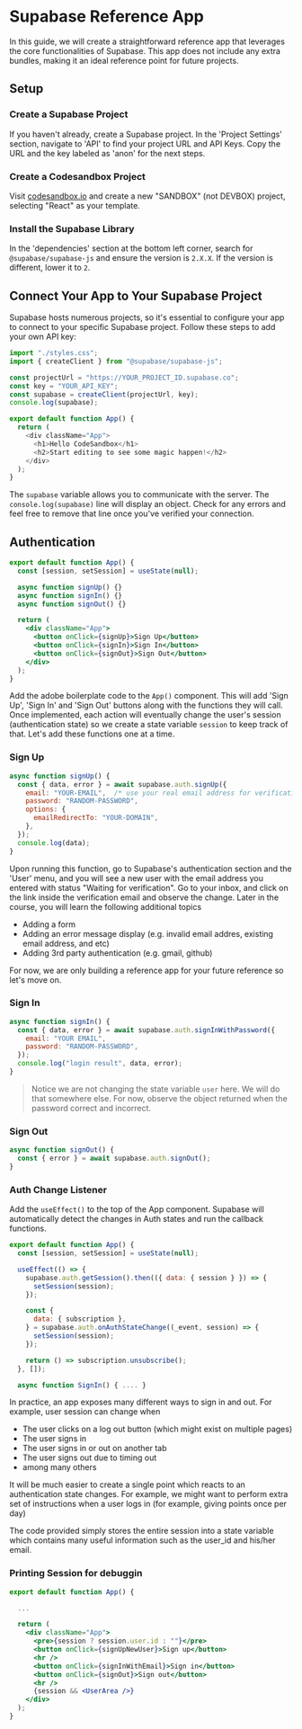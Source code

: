 # Supabase Reference App

In this guide, we will create a straightforward reference app that leverages the core functionalities of Supabase. This app does not include any extra bundles, making it an ideal reference point for future projects.

## Setup

### Create a Supabase Project

If you haven't already, create a Supabase project. In the 'Project Settings' section, navigate to 'API' to find your project URL and API Keys. Copy the URL and the key labeled as 'anon' for the next steps.

### Create a Codesandbox Project

Visit [codesandbox.io](http://codesandbox.io) and create a new "SANDBOX" (not DEVBOX) project, selecting "React" as your template.

### Install the Supabase Library

In the 'dependencies' section at the bottom left corner, search for `@supabase/supabase-js` and ensure the version is `2.X.X`. If the version is different, lower it to `2`.

## Connect Your App to Your Supabase Project

Supabase hosts numerous projects, so it's essential to configure your app to connect to your specific Supabase project. Follow these steps to add your own API key:

```js filename="App.js" {2,4-7}
import "./styles.css";
import { createClient } from "@supabase/supabase-js";

const projectUrl = "https://YOUR_PROJECT_ID.supabase.co";
const key = "YOUR_API_KEY";
const supabase = createClient(projectUrl, key);
console.log(supabase);

export default function App() {
  return (
    <div className="App">
      <h1>Hello CodeSandbox</h1>
      <h2>Start editing to see some magic happen!</h2>
    </div>
  );
}
```

The `supabase` variable allows you to communicate with the server. The `console.log(supabase)` line will display an object. Check for any errors and feel free to remove that line once you've verified your connection.

## Authentication

```jsx filename="App.js" {2,4-6,10-12}
export default function App() {
  const [session, setSession] = useState(null);

  async function signUp() {}
  async function signIn() {}
  async function signOut() {}

  return (
    <div className="App">
      <button onClick={signUp}>Sign Up</button>
      <button onClick={signIn}>Sign In</button>
      <button onClick={signOut}>Sign Out</button>
    </div>
  );
}
```

Add the adobe boilerplate code to the `App()` component. This will add 'Sign Up', 'Sign In' and 'Sign Out' buttons along with the functions they will call. Once implemented, each action will eventually change the user's session (authentication state) so we create a state variable `session` to keep track of that. Let's add these functions one at a time.

### Sign Up

```jsx
async function signUp() {
  const { data, error } = await supabase.auth.signUp({
    email: "YOUR-EMAIL",  /* use your real email address for verification */
    password: "RANDOM-PASSWORD",
    options: {
      emailRedirectTo: "YOUR-DOMAIN",
    },
  });
  console.log(data);
}
```

Upon running this function, go to Supabase's authentication section and the 'User' menu, and you will see a new user with the email address you entered with status "Waiting for verification". Go to your inbox, and click on the link inside the verification email and observe the change. Later in the course, you will learn the following additional topics

- Adding a form
- Adding an error message display (e.g. invalid email addres, existing email address, and etc)
- Adding 3rd party authentication (e.g. gmail, github)

For now, we are only building a reference app for your future reference so let's move on.

### Sign In

```jsx
async function signIn() {
  const { data, error } = await supabase.auth.signInWithPassword({
    email: "YOUR EMAIL",
    password: "RANDOM-PASSWORD",
  });
  console.log("login result", data, error);
}
```

> Notice we are not changing the state variable `user` here. We will do that somewhere else. For now, observe the object returned when the password correct and incorrect.

### Sign Out

```jsx
async function signOut() {
  const { error } = await supabase.auth.signOut();
}
```

### Auth Change Listener

Add the `useEffect()` to the top of the App component. Supabase will automatically detect the changes in Auth states and run the callback functions.

```js filename="App.js" {4-16}
export default function App() {
  const [session, setSession] = useState(null);

  useEffect(() => {
    supabase.auth.getSession().then(({ data: { session } }) => {
      setSession(session);
    });

    const {
      data: { subscription },
    } = supabase.auth.onAuthStateChange((_event, session) => {
      setSession(session);
    });

    return () => subscription.unsubscribe();
  }, []);

  async function SignIn() { .... }
```

In practice, an app exposes many different ways to sign in and out. For example, user session can change when

- The user clicks on a log out button (which might exist on multiple pages)
- The user signs in
- The user signs in or out on another tab
- The user signs out due to timing out
- among many others

It will be much easier to create a single point which reacts to an authentication state changes. For example, we might want to perform extra set of instructions when a user logs in (for example, giving points once per day)

The code provided simply stores the entire session into a state variable which contains many useful information such as the user_id and his/her email.

### Printing Session for debuggin

```jsx filename="App.js
export default function App() {

  ...

  return (
    <div className="App">
      <pre>{session ? session.user.id : ""}</pre>
      <button onClick={signUpNewUser}>Sign up</button>
      <hr />
      <button onClick={signInWithEmail}>Sign in</button>
      <button onClick={signOut}>Sign out</button>
      <hr />
      {session && <UserArea />}
    </div>
  );
}

```
